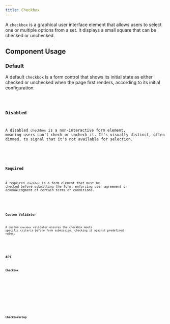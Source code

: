 ```yaml
---
title: Checkbox
---
```


A `checkbox` is a graphical user interface element that allows users to select one or multiple options from a set. It displays a small square that can be checked or unchecked.







## Component Usage
### Default

A default `checkbox` is a form control that shows its initial state as either checked or unchecked when the page first renders, according to its initial configuration.

<SCheckbox client:only="vue" />
<Code code={SCheckboxRaw} lang="vue" title="default.vue" />

### Disabled

A disabled `checkbox` is a non-interactive form element, meaning users can't check or uncheck it. It's visually distinct, often dimmed, to signal that it's not available for selection.

<SCheckboxDisabled client:only="vue" />
<Code code={SCheckboxDisabledRaw} lang="vue" title="disabled.vue" />

### Required

A required `checkbox` is a form element that must be checked before submitting the form, enforcing user agreement or acknowledgment of certain terms or conditions.

<SCheckboxRequired client:only="vue"/>
<Code code={SCheckboxRequiredRaw} lang="vue" title="required.vue" />

### Custom Validator

A custom `checkbox` validator ensures the checkbox meets specific criteria before form submission, checking it against predefined rules.

<SCheckboxCustomValidator client:only="vue"/>
<Code code={SCheckboxCustomValidatorRaw} lang="vue" title="customValidator.vue" />

## API
### Checkbox
<Tabs>
    <TabItem label="Properties">
        <ApiProperties client:only="vue" />
    </TabItem>
    <TabItem label="Slots">
        <ApiSlots client:only="vue" />
    </TabItem>
    <TabItem label="Events">
        <ApiEvents client:only="vue" />
    </TabItem>
</Tabs>

### CheckboxGroup
<Tabs>
    <TabItem label="Properties">
        <ApiPropertiesCheckboxGroup client:only="vue" />
    </TabItem>
    <TabItem label="Slots">
        <ApiSlotsCheckboxGroup client:only="vue" />
    </TabItem>
</Tabs>